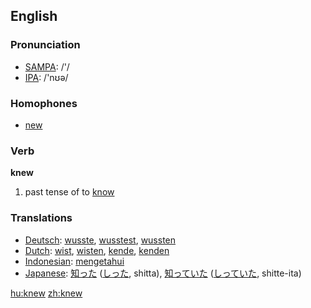 ==English==

{{rank|mind|heart|going|205|knew|seen|better|name}}

=== Pronunciation ===
*[[w:SAMPA|SAMPA]]: /'/
*[[w:IPA|IPA]]: /'nʊə/

=== Homophones ===
*[[new]]

=== Verb ===
'''knew'''
# past tense of to [[know]]

=== Translations ===
*[[Deutsch]]: [[wusste]], [[wusstest]], [[wussten]]
*[[Dutch]]: [[wist]], [[wisten]], [[kende]], [[kenden]]
*[[Indonesian]]: [[tahu|mengetahui]]
*[[Japanese]]: [[知った]] ([[しった]], shitta), [[知っていた]] ([[しっていた]], shitte-ita)

[[hu:knew]]
[[zh:knew]]